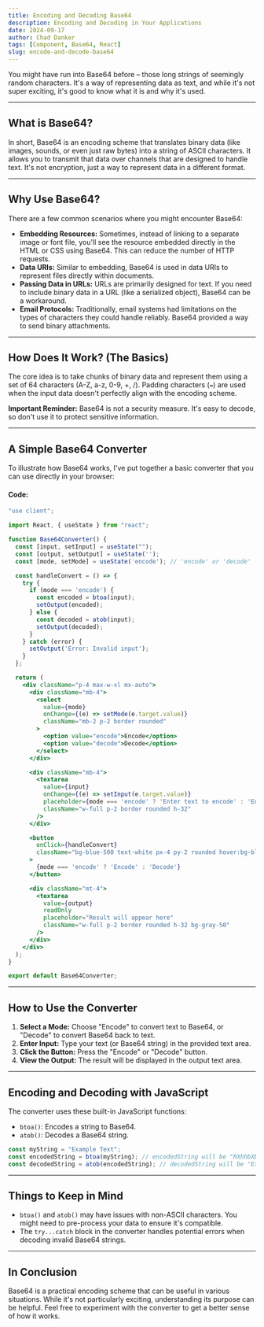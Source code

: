 ```yaml
---
title: Encoding and Decoding Base64
description: Encoding and Decoding in Your Applications
date: 2024-09-17
author: Chad Danker
tags: [Component, Base64, React]
slug: encode-and-decode-base64
---
```


You might have run into Base64 before – those long strings of seemingly random characters. It's a way of representing data as text, and while it's not super exciting, it's good to know what it is and why it's used.

---

## What is Base64?

In short, Base64 is an encoding scheme that translates binary data (like images, sounds, or even just raw bytes) into a string of ASCII characters. It allows you to transmit that data over channels that are designed to handle text. It's not encryption, just a way to represent data in a different format.

---

## Why Use Base64?

There are a few common scenarios where you might encounter Base64:

*   **Embedding Resources:** Sometimes, instead of linking to a separate image or font file, you'll see the resource embedded directly in the HTML or CSS using Base64. This can reduce the number of HTTP requests.
*   **Data URIs:** Similar to embedding, Base64 is used in data URIs to represent files directly within documents.
*   **Passing Data in URLs:** URLs are primarily designed for text. If you need to include binary data in a URL (like a serialized object), Base64 can be a workaround.
*   **Email Protocols:** Traditionally, email systems had limitations on the types of characters they could handle reliably. Base64 provided a way to send binary attachments.

---

## How Does It Work? (The Basics)

The core idea is to take chunks of binary data and represent them using a set of 64 characters (A-Z, a-z, 0-9, +, /). Padding characters (`=`) are used when the input data doesn't perfectly align with the encoding scheme.

**Important Reminder:** Base64 is not a security measure. It's easy to decode, so don't use it to protect sensitive information.

---

## A Simple Base64 Converter

To illustrate how Base64 works, I've put together a basic converter that you can use directly in your browser:

<Base64Converter />

#### Code:

```jsx
"use client";

import React, { useState } from "react";

function Base64Converter() {
  const [input, setInput] = useState("");
  const [output, setOutput] = useState('');
  const [mode, setMode] = useState('encode'); // 'encode' or 'decode'

  const handleConvert = () => {
    try {
      if (mode === 'encode') {
        const encoded = btoa(input);
        setOutput(encoded);
      } else {
        const decoded = atob(input);
        setOutput(decoded);
      }
    } catch (error) {
      setOutput('Error: Invalid input');
    }
  };

  return (
    <div className="p-4 max-w-xl mx-auto">
      <div className="mb-4">
        <select
          value={mode}
          onChange={(e) => setMode(e.target.value)}
          className="mb-2 p-2 border rounded"
        >
          <option value="encode">Encode</option>
          <option value="decode">Decode</option>
        </select>
      </div>

      <div className="mb-4">
        <textarea
          value={input}
          onChange={(e) => setInput(e.target.value)}
          placeholder={mode === 'encode' ? 'Enter text to encode' : 'Enter base64 to decode'}
          className="w-full p-2 border rounded h-32"
        />
      </div>

      <button
        onClick={handleConvert}
        className="bg-blue-500 text-white px-4 py-2 rounded hover:bg-blue-600"
      >
        {mode === 'encode' ? 'Encode' : 'Decode'}
      </button>

      <div className="mt-4">
        <textarea
          value={output}
          readOnly
          placeholder="Result will appear here"
          className="w-full p-2 border rounded h-32 bg-gray-50"
        />
      </div>
    </div>
  );
}

export default Base64Converter;
```

---

## How to Use the Converter

1.  **Select a Mode:** Choose "Encode" to convert text to Base64, or "Decode" to convert Base64 back to text.
2.  **Enter Input:** Type your text (or Base64 string) in the provided text area.
3.  **Click the Button:** Press the "Encode" or "Decode" button.
4.  **View the Output:** The result will be displayed in the output text area.

---

## Encoding and Decoding with JavaScript

The converter uses these built-in JavaScript functions:

*   `btoa()`: Encodes a string to Base64.
*   `atob()`: Decodes a Base64 string.

```javascript
const myString = "Example Text";
const encodedString = btoa(myString); // encodedString will be "RXhhbXBsZSBUZXh0"
const decodedString = atob(encodedString); // decodedString will be "Example Text"
```

---

## Things to Keep in Mind

*   `btoa()` and `atob()` may have issues with non-ASCII characters. You might need to pre-process your data to ensure it's compatible.
*   The `try...catch` block in the converter handles potential errors when decoding invalid Base64 strings.

---

## In Conclusion

Base64 is a practical encoding scheme that can be useful in various situations. While it's not particularly exciting, understanding its purpose can be helpful. Feel free to experiment with the converter to get a better sense of how it works.